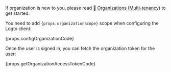 If organization is new to you, please read [🏢 Organizations (Multi-tenancy)](/organizations) to get started.

You need to add <code>{props.organizationScope}</code> scope when configuring the Logto client:

{props.configOrganizationCode}

Once the user is signed in, you can fetch the organization token for the user:

{props.getOrganizationAccessTokenCode}
